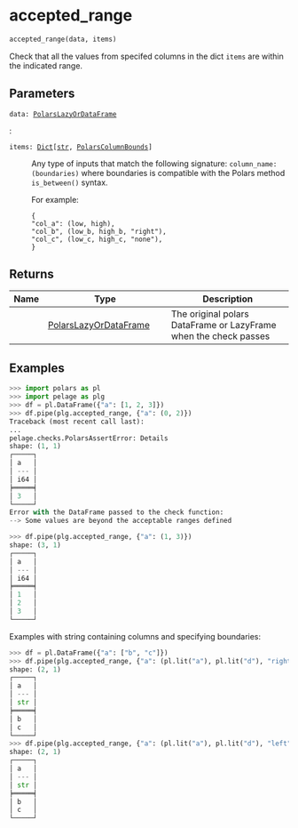 # accepted_range { #pelage.accepted_range }

```python
accepted_range(data, items)
```

Check that all the values from specifed columns in the dict `items` are within
    the indicated range.

## Parameters {.doc-section .doc-section-parameters}

<code><span class="parameter-name">data</span><span class="parameter-annotation-sep">:</span> <span class="parameter-annotation">[PolarsLazyOrDataFrame](`pelage.types.PolarsLazyOrDataFrame`)</span></code>

:

<code><span class="parameter-name">items</span><span class="parameter-annotation-sep">:</span> <span class="parameter-annotation">[Dict](`typing.Dict`)\[[str](`str`), [PolarsColumnBounds](`pelage.types.PolarsColumnBounds`)\]</span></code>

:   Any type of inputs that match the following signature:
    `column_name: (boundaries)` where boundaries is compatible with the Polars
    method `is_between()` syntax.

    For example:
    ```
    {
    "col_a": (low, high),
    "col_b", (low_b, high_b, "right"),
    "col_c", (low_c, high_c, "none"),
    }
    ```

## Returns {.doc-section .doc-section-returns}

| Name   | Type                                                          | Description                                                      |
|--------|---------------------------------------------------------------|------------------------------------------------------------------|
|        | [PolarsLazyOrDataFrame](`pelage.types.PolarsLazyOrDataFrame`) | The original polars DataFrame or LazyFrame when the check passes |

## Examples {.doc-section .doc-section-examples}

```python
>>> import polars as pl
>>> import pelage as plg
>>> df = pl.DataFrame({"a": [1, 2, 3]})
>>> df.pipe(plg.accepted_range, {"a": (0, 2)})
Traceback (most recent call last):
...
pelage.checks.PolarsAssertError: Details
shape: (1, 1)
┌─────┐
│ a   │
│ --- │
│ i64 │
╞═════╡
│ 3   │
└─────┘
Error with the DataFrame passed to the check function:
--> Some values are beyond the acceptable ranges defined
```

```python
>>> df.pipe(plg.accepted_range, {"a": (1, 3)})
shape: (3, 1)
┌─────┐
│ a   │
│ --- │
│ i64 │
╞═════╡
│ 1   │
│ 2   │
│ 3   │
└─────┘
```

Examples with string containing columns and specifying boundaries:

```python
>>> df = pl.DataFrame({"a": ["b", "c"]})
>>> df.pipe(plg.accepted_range, {"a": (pl.lit("a"), pl.lit("d"), "right")})
shape: (2, 1)
┌─────┐
│ a   │
│ --- │
│ str │
╞═════╡
│ b   │
│ c   │
└─────┘
>>> df.pipe(plg.accepted_range, {"a": (pl.lit("a"), pl.lit("d"), "left")})
shape: (2, 1)
┌─────┐
│ a   │
│ --- │
│ str │
╞═════╡
│ b   │
│ c   │
└─────┘
```
